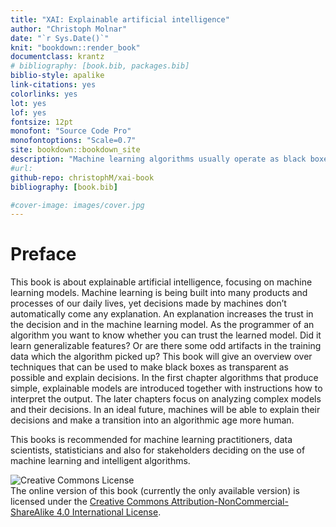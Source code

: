 ```yaml
---
title: "XAI: Explainable artificial intelligence"
author: "Christoph Molnar"
date: "`r Sys.Date()`"
knit: "bookdown::render_book"
documentclass: krantz
# bibliography: [book.bib, packages.bib]
biblio-style: apalike
link-citations: yes
colorlinks: yes
lot: yes
lof: yes
fontsize: 12pt
monofont: "Source Code Pro"
monofontoptions: "Scale=0.7"
site: bookdown::bookdown_site
description: "Machine learning algorithms usually operate as black boxes and it is unclear how they derived a certain decision. This book is a guide for practitioners on how to make machine learning decisons more explainable."
#url:
github-repo: christophM/xai-book
bibliography: [book.bib]

#cover-image: images/cover.jpg
---
```



# Preface {-}

This book is about explainable artificial intelligence, focusing on machine learning models. Machine learning is being built into many products and processes of our daily lives, yet decisions made by machines don't automatically come any explanation. An explanation increases the trust in the decision and in the machine learning model. As the programmer of an algorithm you want to know whether you can trust the learned model. Did it learn generalizable features? Or are there some odd artifacts in the training data which the algorithm picked up? This book will give an overview over techniques that can be used to make black boxes as transparent as possible and explain decisions. In the first chapter algorithms that produce simple, explainable models are introduced together with instructions how to interpret the output. The later chapters focus on analyzing complex models and their decisions.
In an ideal future, machines will be able to explain their decisions and make a transition into an algorithmic age more human.  

 This books is recommended for machine learning practitioners, data scientists, statisticians and also for stakeholders deciding on the use of machine learning and intelligent algorithms.


 ![Creative Commons License](images/by-nc-sa.png)  
The online version of this book (currently the only available version) is licensed under the [Creative Commons Attribution-NonCommercial-ShareAlike 4.0 International License](http://creativecommons.org/licenses/by-nc-sa/4.0/).
